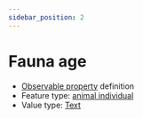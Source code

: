 ```yaml
---
sidebar_position: 2
---
```



# Fauna age

- [Observable property](/viewers/dawe-vocabs?uri=https://linked.data.gov.au/def/test/dawe-cv/ccf96a73-7195-4354-8811-e150625e472d) definition
- Feature type: [animal individual](http://linked.data.gov.au/def/tern-cv/ecb855ed-50e1-4299-8491-861759ef40b7)
- Value type: [Text](https://w3id.org/tern/ontologies/tern/Text)


<Example protocolModule="targeted-survey-fauna-protocol-passive" observableProperty="https://linked.data.gov.au/def/test/dawe-cv/ccf96a73-7195-4354-8811-e150625e472d" />
